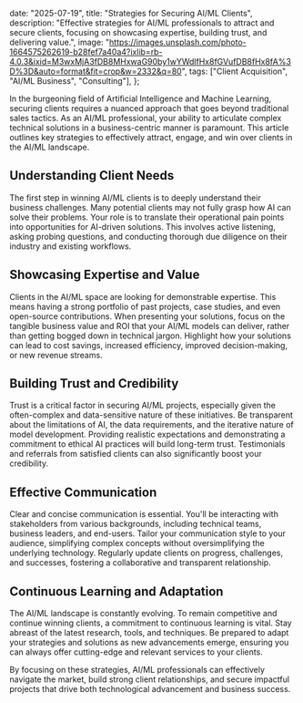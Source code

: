 

  date: "2025-07-19",
  title: "Strategies for Securing AI/ML Clients",
  description:
    "Effective strategies for AI/ML professionals to attract and secure clients, focusing on showcasing expertise, building trust, and delivering value.",
  image:
    "https://images.unsplash.com/photo-1664575262619-b28fef7a40a4?ixlib=rb-4.0.3&ixid=M3wxMjA3fDB8MHxwaG90by1wYWdlfHx8fGVufDB8fHx8fA%3D%3D&auto=format&fit=crop&w=2332&q=80",
  tags: ["Client Acquisition", "AI/ML Business", "Consulting"],
};


In the burgeoning field of Artificial Intelligence and Machine Learning, securing clients requires a nuanced approach that goes beyond traditional sales tactics. As an AI/ML professional, your ability to articulate complex technical solutions in a business-centric manner is paramount. This article outlines key strategies to effectively attract, engage, and win over clients in the AI/ML landscape.

## Understanding Client Needs

The first step in winning AI/ML clients is to deeply understand their business challenges. Many potential clients may not fully grasp how AI can solve their problems. Your role is to translate their operational pain points into opportunities for AI-driven solutions. This involves active listening, asking probing questions, and conducting thorough due diligence on their industry and existing workflows.

## Showcasing Expertise and Value

Clients in the AI/ML space are looking for demonstrable expertise. This means having a strong portfolio of past projects, case studies, and even open-source contributions. When presenting your solutions, focus on the tangible business value and ROI that your AI/ML models can deliver, rather than getting bogged down in technical jargon. Highlight how your solutions can lead to cost savings, increased efficiency, improved decision-making, or new revenue streams.

## Building Trust and Credibility

Trust is a critical factor in securing AI/ML projects, especially given the often-complex and data-sensitive nature of these initiatives. Be transparent about the limitations of AI, the data requirements, and the iterative nature of model development. Providing realistic expectations and demonstrating a commitment to ethical AI practices will build long-term trust. Testimonials and referrals from satisfied clients can also significantly boost your credibility.

## Effective Communication

Clear and concise communication is essential. You'll be interacting with stakeholders from various backgrounds, including technical teams, business leaders, and end-users. Tailor your communication style to your audience, simplifying complex concepts without oversimplifying the underlying technology. Regularly update clients on progress, challenges, and successes, fostering a collaborative and transparent relationship.

## Continuous Learning and Adaptation

The AI/ML landscape is constantly evolving. To remain competitive and continue winning clients, a commitment to continuous learning is vital. Stay abreast of the latest research, tools, and techniques. Be prepared to adapt your strategies and solutions as new advancements emerge, ensuring you can always offer cutting-edge and relevant services to your clients.

By focusing on these strategies, AI/ML professionals can effectively navigate the market, build strong client relationships, and secure impactful projects that drive both technological advancement and business success.
